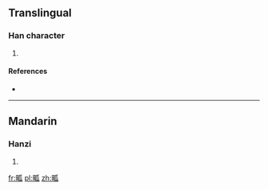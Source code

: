 ==Translingual==

===Han character===
{{Han char|rn=102|rad=田|as=05|sn=10|four=|canj=田竹女人 (WHVO)}}

# {{defn|Han|sort=田05}}

====References====
* {{Han ref|kx=0761.020|dkj=21805|hdz=42536.090|uh=7556|ud=30038}}

----

==Mandarin==

===Hanzi===
{{cmn-hanzi|pin=[[wā]] ([[wa1]])|wg=wa<sup>1</sup>}}

# {{defn|lang=cmn|sort=田05}}

[[fr:畖]]
[[pl:畖]]
[[zh:畖]]